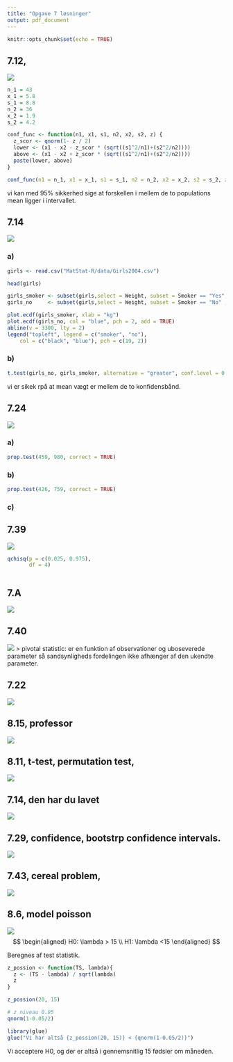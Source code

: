 ```yaml
---
title: "Opgave 7 løsninger"
output: pdf_document
---
```


```r
knitr::opts_chunk$set(echo = TRUE)
```


## 7.12, 

![](7.12.png)
```r
n_1 = 43
x_1 = 5.8
s_1 = 8.8
n_2 = 36
x_2 = 1.9
s_2 = 4.2

conf_func <- function(n1, x1, s1, n2, x2, s2, z) {
  z_scor <- qnorm(1- z / 2)
  lower <- (x1 - x2 - z_scor * (sqrt((s1^2/n1)+(s2^2/n2))))
  above <- (x1 - x2 + z_scor * (sqrt((s1^2/n1)+(s2^2/n2))))
  paste(lower, above)
}

conf_func(n1 = n_1, x1 = x_1, s1 = s_1, n2 = n_2, x2 = x_2, s2 = s_2, z = 0.05)
```

vi kan med 95% sikkerhed sige at forskellen i mellem de to populations mean ligger i intervallet.

## 7.14

![](7.14.png)

### a)

```r
girls <- read.csv("MatStat-R/data/Girls2004.csv")

head(girls)
```
```r
girls_smoker <- subset(girls,select = Weight, subset = Smoker == "Yes",drop = TRUE)
girls_no     <- subset(girls,select = Weight, subset = Smoker == "No" ,drop = TRUE)

plot.ecdf(girls_smoker, xlab = "kg")
plot.ecdf(girls_no, col = "blue", pch = 2, add = TRUE)
abline(v = 3300, lty = 2)
legend("topleft", legend = c("smoker", "no"),
    col = c("black", "blue"), pch = c(19, 2))
```



### b)

```r
t.test(girls_no, girls_smoker, alternative = "greater", conf.level = 0.95)
```

vi er sikek rpå at mean vægt er mellem de to konfidensbånd.





## 7.24

![](7.24.png)

### a) 

```r
prop.test(459, 980, correct = TRUE)
```

### b)

```r
prop.test(426, 759, correct = TRUE)
```

### c) 

## 7.39

![](7.39.png)
```r
qchisq(p = c(0.025, 0.975),
       df = 4)
```

```r

```


## 7.A

![](7.A.png)


## 7.40

![](7.40.png)
> pivotal statistic: er en funktion af observationer og uboseverede parameter
så sandsynligheds fordelingen ikke afhænger af den ukendte parameter.

## 7.22

![](7.22.png)

## 8.15, professor

![](8.15.png)

## 8.11, t-test, permutation test, 

![](8.11.png)


## 7.14, den har du lavet

![](7.14.png)

## 7.29, confidence, bootstrp confidence intervals.

![](7.29.png)

## 7.43, cereal problem,

![](7.43.png)

## 8.6, model poisson

![](8.6.png)
$$
\begin{aligned}
  H0: \lambda > 15 \\
  H1: \lambda <15
\end{aligned}
$$

Beregnes af test statistik.

```r
z_possion <- function(TS, lambda){
  z <- (TS - lambda) / sqrt(lambda)
  z
} 

z_possion(20, 15)
```

```r
# z niveau 0.95
qnorm(1-0.05/2)
```

```r
library(glue)
glue("Vi har altså {z_possion(20, 15)} < {qnorm(1-0.05/2)}")
```
Vi acceptere H0, og der er altså i gennemsnitlig 15 fødsler om måneden. 
